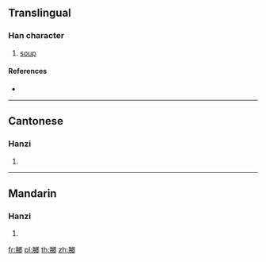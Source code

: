 {{character info/new}}
==Translingual==

===Han character===
{{Han char|rn=130|rad=肉|as=13|sn=17|four=77227|canj=BVHL}}

# [[soup]]

====References====
* {{Han ref|kx=0995.130|dkj=29923|dj=1446.250|hdz=32109.070|uh=81B7|ud=33207|bh=EAF2|bd=60146}}

----

==Cantonese==

===Hanzi===
{{yue-hanzi|jyut=|y=heung1}}

# {{defn|lang=yue|sort=肉13}}

----

==Mandarin==

===Hanzi===
{{cmn-hanzi|pin=[[xiāng]] ([[xiang1]])|wg=hsiang<sup>1</sup>}}

# {{defn|lang=cmn|sort=肉13}}

[[fr:膷]]
[[pl:膷]]
[[th:膷]]
[[zh:膷]]